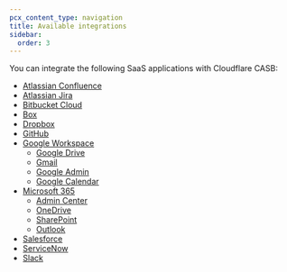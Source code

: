```yaml
---
pcx_content_type: navigation
title: Available integrations
sidebar:
  order: 3
---
```


You can integrate the following SaaS applications with Cloudflare CASB:

- [Atlassian Confluence](atlassian-confluence/)
- [Atlassian Jira](atlassian-jira/)
- [Bitbucket Cloud](bitbucket-cloud/)
- [Box](box/)
- [Dropbox](dropbox/)
- [GitHub](github/)
- [Google Workspace](google-workspace/)
  - [Google Drive](google-workspace/google-drive/)
  - [Gmail](google-workspace/gmail/)
  - [Google Admin](google-workspace/google-admin/)
  - [Google Calendar](google-workspace/google-calendar/)
- [Microsoft 365](microsoft-365/)
  - [Admin Center](microsoft-365/admin-center/)
  - [OneDrive](microsoft-365/onedrive/)
  - [SharePoint](microsoft-365/sharepoint/)
  - [Outlook](microsoft-365/outlook/)
- [Salesforce](salesforce/)
- [ServiceNow](servicenow/)
- [Slack](slack/)
